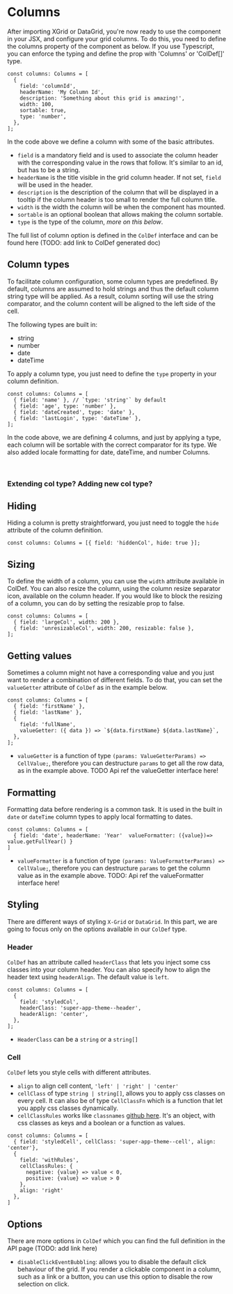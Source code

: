 
<Meta title="1. Docs/2. Columns" component={XGrid} />

# Columns

After importing XGrid or DataGrid, you're now ready to use the component in your JSX, and configure your grid columns.
To do this, you need to define the columns property of the component as below.
If you use Typescript, you can enforce the typing and define the prop with 'Columns' or 'ColDef[]' type.

```tsx
const columns: Columns = [
  {
    field: 'columnId',
    headerName: 'My Column Id',
    description: 'Something about this grid is amazing!',
    width: 100,
    sortable: true,
    type: 'number',
  },
];
```

In the code above we define a column with some of the basic attributes.

- `field` is a mandatory field and is used to associate the column header with the corresponding value in the rows that follow. It's similar to an id, but has to be a string.
- `headerName` is the title visible in the grid column header. If not set, `field` will be used in the header.
- `description` is the description of the column that will be displayed in a tooltip if the column header is too small to render the full column title.
- `width` is the width the column will be when the component has mounted.
- `sortable` is an optional boolean that allows making the column sortable.
- `type` is the type of the column, _more on this below_.

The full list of column option is defined in the `ColDef` interface and can be found here (TODO: add link to ColDef generated doc)

## Column types

To facilitate column configuration, some column types are predefined.
By default, columns are assumed to hold strings and thus the default column string type will be applied.
As a result, column sorting will use the string comparator, and the column content will be aligned to the left side of the cell.

The following types are built in:

- string
- number
- date
- dateTime

To apply a column type, you just need to define the `type` property in your column definition.

```tsx
const columns: Columns = [
  { field: 'name' }, // `type: 'string'` by default
  { field: 'age', type: 'number' },
  { field: 'dateCreated', type: 'date' },
  { field: 'lastLogin', type: 'dateTime' },
];
```

In the code above, we are defining 4 columns, and just by applying a type, each column will be sortable with the correct comparator for its type.
We also added locale formatting for date, dateTime, and number Columns.

<ColumnTypesDemo />
<br />

### Extending col type? Adding new col type?

## Hiding

Hiding a column is pretty straightforward, you just need to toggle the `hide` attribute of the column definition.

```tsx
const columns: Columns = [{ field: 'hiddenCol', hide: true }];
```

<HideColumnDemo />

## Sizing

To define the width of a column, you can use the `width` attribute available in ColDef. You can also resize the column, using the column resize separator icon, available on the column header. If you would like to block the resizing of a column, you can do by setting the resizable prop to false.

```tsx
const columns: Columns = [
  { field: 'largeCol', width: 200 },
  { field: 'unresizableCol', width: 200, resizable: false },
];
```

## Getting values

Sometimes a column might not have a corresponding value and you just want to render a combination of different fields.
To do that, you can set the `valueGetter` attribute of `ColDef` as in the example below.

```tsx
const columns: Columns = [
  { field: 'firstName' },
  { field: 'lastName' },
  {
    field: 'fullName',
    valueGetter: ({ data }) => `${data.firstName} ${data.lastName}`,
  },
];
```

- `valueGetter` is a function of type `(params: ValueGetterParams) => CellValue;`, therefore you can destructure `params` to get all the row data, as in the example above.
  TODO Api ref the valueGetter interface here!

<ValueGetterDemo />

## Formatting

Formatting data before rendering is a common task. It is used in the built in `date` or `dateTime` column types to apply local formatting to dates.

```tsx
const columns: Columns = [
  { field: 'date', headerName: 'Year'  valueFormatter: ({value})=> value.getFullYear() }
]
```

- `valueFormatter` is a function of type `(params: ValueFormatterParams) => CellValue;`, therefore you can destructure `params` to get the column value as in the example above.
  TODO: Api ref the valueFormatter interface here!

<FormattingDemo />

## Styling

There are different ways of styling `X-Grid` or `DataGrid`. In this part, we are going to focus only on the options available in our `ColDef` type.

### Header

`ColDef` has an attribute called `headerClass` that lets you inject some css classes into your column header.
You can also specify how to align the header text using `headerAlign`. The default value is `left`.

```tsx
const columns: Columns = [
  {
    field: 'styledCol',
    headerClass: 'super-app-theme--header',
    headerAlign: 'center',
  },
];
```

- `HeaderClass` can be a `string` or a `string[]`
  <StyleHeaderDemo />

### Cell

`ColDef` lets you style cells with different attributes.

- `align` to align cell content, `'left' | 'right' | 'center'`
- `cellClass` of type `string | string[]`, allows you to apply css classes on every cell. It can also be of type `CellClassFn` which is a function that let you apply css classes dynamically.
- `cellClassRules` works like `classnames` [github here](https://github.com/JedWatson/classnames). It's an object, with css classes as keys and a boolean or a function as values.

```tsx
const columns: Columns = [
  { field: 'styledCell', cellClass: 'super-app-theme--cell', align: 'center'},
  {
    field: 'withRules',
    cellClassRules: {
      negative: {value} => value < 0,
      positive: {value} => value > 0
    },
    align: 'right'
  },
]
```

<StyleCellDemo />

## Options

There are more options in `ColDef` which you can find the full definition in the API page (TODO: add link here)

- `disableClickEventBubbling`: allows you to disable the default click behaviour of the grid. If you render a clickable component in a column, such as a link or a button, you can use this option to disable the row selection on click.
